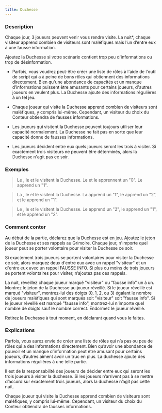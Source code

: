 ```yaml
---
title: Duchesse
---
```



<Fabled DUCHESSE header />

### Description

Chaque jour, 3 joueurs peuvent venir vous rendre visite. La nuit*, chaque visiteur apprend combien de visiteurs sont maléfiques mais l’un d’entre eux à une fausse information.

Ajoutez la Duchesse si votre scénario contient trop peu d'informations ou trop de désinformation. 

-   Parfois, vous voudrez peut-être créer une liste de rôles à l'aide de l'outil de script qui a à peine de bons rôles qui obtiennent des informations directement. Bien qu'une abondance de capacités et un manque d'informations puissent être amusants pour certains joueurs, d'autres joueurs en veulent plus. La Duchesse ajoute des informations régulières à un tel jeu. 

-   Chaque joueur qui visite la Duchesse apprend combien de visiteurs sont maléfiques, y compris lui-même. Cependant, un visiteur du choix du Conteur obtiendra de fausses informations.

-   Les joueurs qui visitent la Duchesse peuvent toujours utiliser leur capacité normalement. La Duchesse ne fait pas en sorte que leur capacité donne de fausses informations. 

-   Les joueurs décident entre eux quels joueurs seront les trois à visiter. Si exactement trois visiteurs ne peuvent être déterminés, alors la Duchesse n'agit pas ce soir. 

### Exemples

> Le <Role SOLDAT />, le <Role PACIFISTE /> et le <Role SAGE /> visitent la Duchesse. Le <Role SOLDAT /> et le <Role PACIFISTE /> apprennent un "0". Le <Role SAGE /> apprend un "1". 

> La <Role BETE_DE_FOIRE />, le <Role MAJORDOME /> et le <Role PO /> visitent la Duchesse. La <Role BETE_DE_FOIRE /> apprend un "1", le <Role MAJORDOME /> apprend un "2", et le <Role PO /> apprend un "1".

> Le <Role CONSPIRATEUR />, le <Role IMP /> et le <Role MENESTREL /> visitent la Duchesse. Le <Role CONSPIRATEUR /> apprend un "2", le <Role IMP /> apprend un "1", et le <Role MENESTREL /> apprend un "2". 

### Comment conter

Au début de la partie, déclarez que la Duchesse est en jeu. Ajoutez le jeton de la Duchesse et ses rappels au Grimoire. Chaque jour, n'importe quel joueur peut se porter volontaire pour visiter la Duchesse ce soir. 

Si exactement trois joueurs se portent volontaires pour visiter la Duchesse ce soir, alors marquez deux d'entre eux avec un rappel "visiteur" et un d'entre eux avec un rappel FAUSSE INFO. Si plus ou moins de trois joueurs se portent volontaires pour visiter, n’ajoutez pas ces rappels. 

La nuit, réveillez chaque joueur marqué "visiteur" ou "fausse info" un à un. Montrez le jeton de la Duchesse au joueur réveillé. Si le joueur réveillé est marqué "visiteur", montrez-lui des doigts (0, 1, 2, ou 3) égalant le nombre de joueurs maléfiques qui sont marqués soit "visiteur" soit "fausse info". Si le joueur réveillé est marqué "fausse info", montrez-lui n'importe quel nombre de doigts sauf le nombre correct. Endormez le joueur réveillé.

Retirez la Duchesse à tout moment, en déclarant quand vous le faites.

### Explications

Parfois, vous aurez envie de créer une liste de rôles qui n’a pas ou peu de rôles qui a des informations directement. Bien qu’avoir une abondance de pouvoir et un manque d’information peut être amusant pour certains joueurs, d’autres aiment avoir un truc en plus. La duchesse ajoute des informations régulières à une telle partie.

Il est de la responsabilité des joueurs de décider entre eux qui seront les trois joueurs à visiter la duchesse. Si les joueurs n’arrivent pas à se mettre d’accord sur exactement trois joueurs, alors la duchesse n’agit pas cette nuit. 

Chaque joueur qui visite la Duchesse apprend combien de visiteurs sont maléfiques, y compris lui-même. Cependant, un visiteur du choix du Conteur obtiendra de fausses informations.